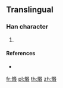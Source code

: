 {{character info/new}}
==Translingual==

===Han character===
{{Han char|rn=86|rad=火|as=16|sn=20|four=|canj=FYEV|ids=⿰火餐}}

# {{defn|Han|sort=火16}}

====References====
* {{Han ref|kx=0687.171|hdz=32246.241|uh=7218|ud=29208}}

[[fr:爘]]
[[pl:爘]]
[[th:爘]]
[[zh:爘]]